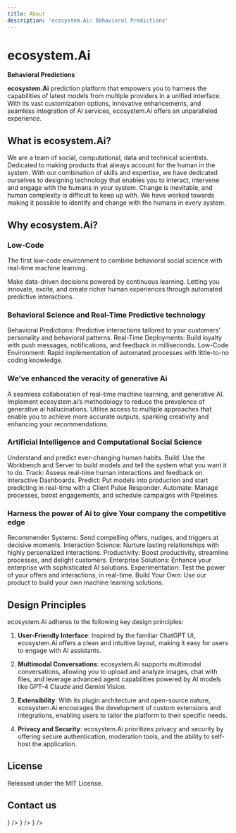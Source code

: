 ```yaml
---
title: About
description: 'ecosystem.Ai: Behavioral Predictions'
---
```



# ecosystem.Ai

**Behavioral Predictions**

**ecosystem.Ai** prediction platform that empowers you to harness the capabilities of latest models from multiple providers in a unified interface. With its vast customization options, innovative enhancements, and seamless integration of AI services, ecosystem.Ai offers an unparalleled experience.

## What is ecosystem.Ai?

We are a team of social, computational, data and technical scientists. Dedicated to making products that always account for the human in the system. With our combination of skills and expertise, we have dedicated ourselves to designing technology that enables you to interact, intervene and engage with the humans in your system. Change is inevitable, and human complexity is difficult to keep up with. We have worked towards making it possible to identify and change with the humans in every system.

## Why ecosystem.Ai?

### Low-Code

The first low-code environment to combine behavioral social science with real-time machine learning.

Make data-driven decisions powered by continuous learning. Letting you innovate, excite, and create richer human experiences through automated predictive interactions.

### Behavioral Science and Real-Time Predictive technology

Behavioral Predictions: Predictive interactions tailored to your customers’ personality and behavioral patterns.
Real-Time Deployments: Build loyalty with push messages, notifications, and feedback in milliseconds.
Low-Code Environment: Rapid implementation of automated processes with little-to-no coding knowledge.

### We’ve enhanced the veracity of generative Ai

A seamless collaboration of real-time machine learning, and generative AI. Implement ecosystem.ai’s methodology to reduce the prevalence of generative ai hallucinations. Utilise access to multiple approaches that enable you to achieve more accurate outputs, sparking creativity and enhancing your recommendations.

### Artificial Intelligence and Computational Social Science

Understand and predict ever-changing human habits.
Build: Use the Workbench and Server to build models and tell the system what you want it to do.
Track: Assess real-time human interactions and feedback on interactive Dashboards.
Predict: Put models into production and start predicting in real-time with a Client Pulse Responder.
Automate: Manage processes, boost engagements, and schedule campaigns with Pipelines.

### Harness the power of Ai to give Your company the competitive edge

Recommender Systems: Send compelling offers, nudges, and triggers at decisive moments.
Interaction Science: Nurture lasting relationships with highly personalized interactions.
Productivity: Boost productivity, streamline processes, and delight customers.
Enterprise Solutions: Enhance your enterprise with sophisticated AI solutions.
Experimentation: Test the power of your offers and interactions, in real-time.
Build Your Own: Use our product to build your own machine learning solutions.

## Design Principles

ecosystem.Ai adheres to the following key design principles:

1. **User-Friendly Interface**: Inspired by the familiar ChatGPT UI, ecosystem.Ai offers a clean and intuitive layout, making it easy for users to engage with AI assistants.

2. **Multimodal Conversations**: ecosystem.Ai supports multimodal conversations, allowing you to upload and analyze images, chat with files, and leverage advanced agent capabilities powered by AI models like GPT-4 Claude and Gemini Vision.

3. **Extensibility**: With its plugin architecture and open-source nature, ecosystem.Ai encourages the development of custom extensions and integrations, enabling users to tailor the platform to their specific needs.

4. **Privacy and Security**: ecosystem.Ai prioritizes privacy and security by offering secure authentication, moderation tools, and the ability to self-host the application.

## License

Released under the MIT License.

## Contact us

<Cards num={3}>
  <Cards.Card title="GitHub Discussions" href="/gh-discussions" icon={<Github />} />
  <Cards.Card title="Discord" href="/discord" icon={<Discord />} />
  <Cards.Card title="amy@ecosystem.ai" href="mailto:amy@ecosystem.ai" icon={<Mail />} />
</Cards>
